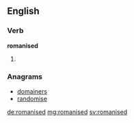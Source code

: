 ==English==

===Verb===
'''romanised'''

# {{en-past of|romanise}}

===Anagrams===
* [[domainers#English|domainers]]
* [[randomise#English|randomise]]

[[de:romanised]]
[[mg:romanised]]
[[sv:romanised]]
